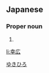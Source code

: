 ==Japanese==
{{ja-kanjitab|幸|広}}

===Proper noun===
{{ja-pos|proper|ゆきひろ}}

# {{given name|male|lang=ja}}

[[Category:Japanese male given names|ゆきひろ]]

[[li:幸広]]